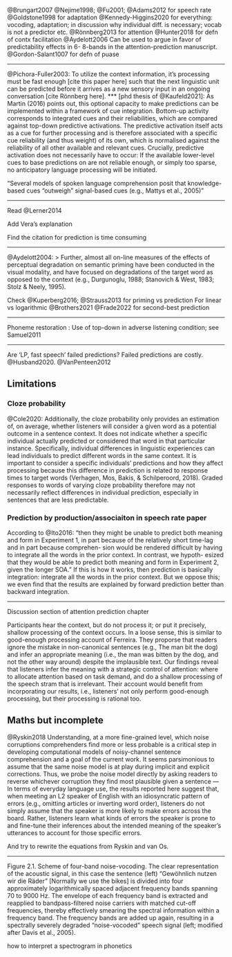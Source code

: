 @Brungart2007 @Nejime1998; @Fu2001; @Adams2012 for speech rate
@Goldstone1998 for adaptation
@Kennedy-Higgins2020 for everything: vocoding, adaptation; in discussion why individual diff. is necessary; vocab is not a predictor etc.
@Rönnberg2013 for attention
@Hunter2018 for defn of contx facilitation
@Aydelott2006 Can be used to argue in favor of predictability effects in 6- 8-bands in the attention-prediction manuscript.
@Gordon-Salant1007 for defn of puase


***
@Pichora-Fuller2003: To utilize the context information, it's processing must be fast enough [cite this paper here] such that the next linguistic unit can be predicted before it arrives as a new sensory input in an ongoing conversation [cite Rönnberg here].
***
[phd thesis of @Kaufeld2021]:
As Martin (2016) points out, this optional capacity to make predictions can be implemented within a framework of cue integration. Bottom-up activity corresponds to integrated cues and their reliabilities, which are compared against top-down predictive activations.
The predictive activation itself acts as a cue for further processing and is therefore associated with a specific cue reliability (and thus weight) of its own, which is normalised against the reliability of all other available and relevant cues. Crucially, predictive activation does not necessarily have to occur: If the available lower-level cues to base predictions on are not reliable enough, or simply too sparse, no anticipatory language processing will be initiated.

"Several models of spoken language comprehension posit that knowledge-based cues “outweigh” signal-based cues (e.g., Mattys et al., 2005)"

***

Read @Lerner2014

Add Vera's explanation

Find the citation for prediction is time consuming

***
@Aydelott2004:
> Further, almost all on-line measures of the effects of perceptual degradation on semantic priming have been conducted in the visual modality, and have focused on degradations of the target word as opposed to the context (e.g., Durgunoglu, 1988; Stanovich & West, 1983; Stolz & Neely, 1995).

Check @Kuperberg2016; @Strauss2013 for priming vs prediction
For linear vs logarithmic @Brothers2021
@Frade2022 for second-best prediction

***
Phoneme restoration : Use of top-down in adverse listening condition; see Samuel2011

***

Are 'LP, fast speech' failed predictions? Failed predictions are costly. @Husband2020. @VanPenteen2012

## Limitations

### Cloze probability

@Cole2020: Additionally, the cloze probability only provides an estimation of, on average, whether listeners will consider a given word as a potential outcome in a sentence context. It does not indicate whether a specific individual actually predicted or considered that word in that particular instance. Specifically, individual differences in linguistic experiences can lead individuals to predict different words in the same context. It is important to consider a specific individuals’ predictions and how they affect processing because this difference in prediction is related to response times to target words (Verhagen, Mos, Bakis, & Schilperoord, 2018). Graded responses to words of varying cloze probability therefore may not necessarily reflect differences in individual prediction, especially in sentences that are less predictable.


### Prediction by production/associaiton in speech rate paper

According to @Ito2016: "then they might be unable to predict both meaning and form in Experiment 1, in part because of the relatively short time-lag and in part because comprehen- sion would be rendered difficult by having to integrate all the words in the prior context. In contrast, we hypoth- esized that they would be able to predict both meaning and form in Experiment 2, given the longer SOA."
If this is how it works, then prediction is basically integration: integrate all the words in the prior context. But we oppose this; we even find that the results are explained by forward prediction better than backward integration.


---

Discussion section of attention prediction chapter

Participants hear the context, but do not process it;
or put it precisely, shallow processing of the context occurs.
In a loose sense, this is similar to good-enough processing account of Ferreira.
They proporse that readers ignore the mistake in non-canonical sentences (e.g., The man bit the dog) and infer an appropriate meaning (i.e., the man was bitten by the dog, and not the other way around) despite the implausible text.
Our findings reveal that listeners infer the meaning with a strategic control of attention:
where to allocate attention based on task demand,
and do a shallow processing of the speech stram that is irrelevant.
Their account would benefit from incorporating our results, i.e., listeners' not only perform good-enough processing, but their processing is rational too.

## Maths but incomplete

@Ryskin2018
Understanding, at
a more fine-grained level, which noise corruptions comprehenders find more or less
probable is a critical step in developing computational models of noisy-channel sentence
comprehension and a goal of the current work. It seems parsimonious to assume that the
same noise model is at play during implicit and explicit corrections. Thus, we probe the
noise model directly by asking readers to reverse whichever corruption they find most
plausible given a sentence
--- In terms of everyday language use, the results reported here suggest
that, when meeting an L2 speaker of English with an idiosyncratic pattern of errors (e.g.,
omitting articles or inverting word order), listeners do not simply assume that the speaker
is more likely to make errors across the board. Rather, listeners learn what kinds of errors
the speaker is prone to and fine-tune their inferences about the intended meaning of the
speaker’s utterances to account for those specific errors.

And try to rewrite the equations from Ryskin and van Os.

---

Figure 2.1. Scheme of four-band noise-vocoding. The clear representation of the acoustic signal, in this case the sentence (left) “Gewöhnlich nutzen wir die Räder” [Normally we use the bikes] is divided into four approximately logarithmically spaced adjacent frequency bands spanning 70 to 9000 Hz. The envelope of each frequency band is extracted and reapplied to bandpass-filtered noise carriers with matched cut-off frequencies, thereby effectively smearing the spectral information within a frequency band. The frequency bands are added up again, resulting in a spectrally severely degraded “noise-vocoded” speech signal (left; modified after Davis et al., 2005).

how to interpret a spectrogram in phonetics